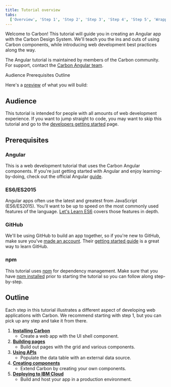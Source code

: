 ```yaml
---
title: Tutorial overview
tabs:
  ['Overview', 'Step 1', 'Step 2', 'Step 3', 'Step 4', 'Step 5', 'Wrapping up']
---
```



<PageDescription>

Welcome to Carbon! This tutorial will guide you in creating an Angular app with
the Carbon Design System. We'll teach you the ins and outs of using Carbon
components, while introducing web development best practices along the way.

</PageDescription>

<InlineNotification>

The Angular tutorial is maintained by members of the Carbon community. For
support, contact the
[Carbon Angular team](https://github.com/carbon-design-system/carbon-tutorial-angular/issues/new).

</InlineNotification>

<AnchorLinks>

<AnchorLink>Audience</AnchorLink>
<AnchorLink>Prerequisites</AnchorLink>
<AnchorLink>Outline</AnchorLink>

</AnchorLinks>

Here's a [preview](https://angular-step-6-carbon-tutorial.netlify.com) of what
you will build:

<Preview
  height="400"
  title="Carbon Tutorial"
  src="https://angular-step-6-carbon-tutorial.netlify.com"
  frameborder="no"
  allowtransparency="true"
  allowfullscreen={true}
/>

## Audience

This tutorial is intended for people with all amounts of web development
experience. If you want to jump straight to code, you may want to skip this
tutorial and go to the
[developers getting started](/get-started/develop/angular) page.

## Prerequisites

### Angular

This is a web development tutorial that uses the Carbon Angular components. If
you're just getting started with Angular and enjoy learning-by-doing, check out
the official Angular [guide](https://angular.io/docs).

### ES6/ES2015

Angular apps often use the latest and greatest from JavaScript (ES6/ES2015).
You'll want to be up to speed on the most commonly used features of the
language.
[Let's Learn ES6](https://www.youtube.com/playlist?list=PL57atfCFqj2h5fpdZD-doGEIs0NZxeJTX)
covers those features in depth.

### GitHub

We'll be using GitHub to build an app together, so if you're new to GitHub, make
sure you've [made an account](https://github.com/join). Their
[getting started guide](https://guides.github.com/activities/hello-world) is a
great way to learn GitHub.

### npm

This tutorial uses [npm](https://www.npmjs.com/) for dependency management. Make
sure that you have [npm installed](https://www.npmjs.com/get-npm) prior to
starting the tutorial so you can follow along step-by-step.

## Outline

Each step in this tutorial illustrates a different aspect of developing web
applications with Carbon. We recommend starting with step 1, but you can pick up
any step and take it from there.

1. [**Installing Carbon**](/tutorial/angular/step-1)
   - Create a web app with the UI shell component.
1. [**Building pages**](/tutorial/angular/step-2)
   - Build out pages with the grid and various components.
1. [**Using APIs**](/tutorial/angular/step-3)
   - Populate the data table with an external data source.
1. [**Creating components**](/tutorial/angular/step-4)
   - Extend Carbon by creating your own components.
1. [**Deploying to IBM Cloud**](/tutorial/angular/step-5)
   - Build and host your app in a production environment.
